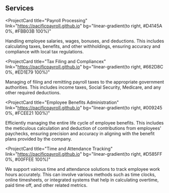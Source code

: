 ## Services

<ProjectCard
  title="Payroll Processing"
  link="https://pacificpayroll.github.io"
  bg="linear-gradient(to right, #D4145A 0%, #FBB03B 100%)"
>
  Handling employee salaries, wages, bonuses, and deductions.
  This includes calculating taxes, benefits, and other withholdings, ensuring accuracy and compliance with local tax regulations.
</ProjectCard>


<ProjectCard
  title="Tax Filing and Compliancex"
  link="https://pacificpayroll.github.io"
  bg="linear-gradient(to right, #662D8C 0%, #ED1E79 100%)"
>
  Managing of filing and remitting payroll taxes to the appropriate government authorities.
  This includes income taxes, Social Security, Medicare, and any other required deductions.
</ProjectCard>


<ProjectCard
  title="Employee Benefits Administration"
  link="https://pacificpayroll.github.io"
  bg="linear-gradient(to right, #009245 0%, #FCEE21 100%)"
>
  Efficiently managing the entire life cycle of employee benefits. This includes the meticulous calculation and deduction of contributions from employees' paychecks, ensuring precision and accuracy in aligning with the benefit plans provided by the company.
</ProjectCard>


<ProjectCard
  title="Time and Attendance Tracking"
  link="https://pacificpayroll.github.io"
  bg="linear-gradient(to right, #D585FF 0%, #00FFEE 100%)"
>
  We support vairous time and attendance solutions to track employee work hours accurately. This can involve various methods such as time clocks, online timesheets, or integrated systems that help in calculating overtime, paid time off, and other related metrics.
</ProjectCard>
